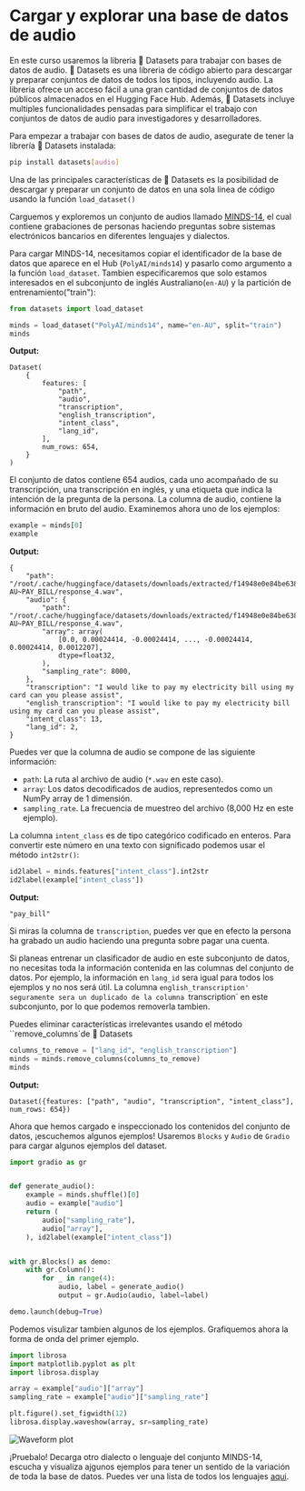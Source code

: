 # Cargar y explorar una base de datos de audio

En este curso usaremos la libreria 🤗 Datasets para trabajar con bases de datos de audio. 🤗 Datasets es una libreria de
código abierto para descargar y preparar conjuntos de datos de todos los tipos, incluyendo audio. La libreria ofrece un 
acceso fácil a una gran cantidad de conjuntos de datos públicos almacenados en el Hugging Face Hub. Además, 🤗 Datasets incluye
multiples funcionalidades pensadas para simplificar el trabajo con conjuntos de datos de audio para investigadores y desarrolladores. 

Para empezar a trabajar con bases de datos de audio, asegurate de tener la librería 🤗 Datasets instalada:

```bash
pip install datasets[audio]
```
Una de las principales características de 🤗 Datasets es la posibilidad de descargar y preparar un conjunto de datos 
en una sola linea de código usando la función `load_dataset()`

Carguemos y exploremos un conjunto de audios llamado [MINDS-14](https://huggingface.co/datasets/PolyAI/minds14), el cual contiene
grabaciones de personas haciendo preguntas sobre sistemas electrónicos bancarios en diferentes lenguajes y dialectos. 

Para cargar MINDS-14, necesitamos copiar el identificador de la base de datos que aparece en el Hub (`PolyAI/minds14`) y pasarlo 
como argumento a la función `load_dataset`. Tambien especificaremos que solo estamos interesados en el subconjunto de inglés Australiano(`en-AU`) 
y la partición de entrenamiento("train"):


```py
from datasets import load_dataset

minds = load_dataset("PolyAI/minds14", name="en-AU", split="train")
minds
```

**Output:**
```out
Dataset(
    {
        features: [
            "path",
            "audio",
            "transcription",
            "english_transcription",
            "intent_class",
            "lang_id",
        ],
        num_rows: 654,
    }
)
```
El conjunto de datos contiene 654 audios, cada uno acompañado de su transcripción, una transcripción en inglés, y una etiqueta
que indica la intención de la pregunta de la persona. La columna de audio, contiene la información en bruto del audio. Examinemos
ahora uno de los ejemplos:

```py
example = minds[0]
example
```

**Output:**
```out
{
    "path": "/root/.cache/huggingface/datasets/downloads/extracted/f14948e0e84be638dd7943ac36518a4cf3324e8b7aa331c5ab11541518e9368c/en-AU~PAY_BILL/response_4.wav",
    "audio": {
        "path": "/root/.cache/huggingface/datasets/downloads/extracted/f14948e0e84be638dd7943ac36518a4cf3324e8b7aa331c5ab11541518e9368c/en-AU~PAY_BILL/response_4.wav",
        "array": array(
            [0.0, 0.00024414, -0.00024414, ..., -0.00024414, 0.00024414, 0.0012207],
            dtype=float32,
        ),
        "sampling_rate": 8000,
    },
    "transcription": "I would like to pay my electricity bill using my card can you please assist",
    "english_transcription": "I would like to pay my electricity bill using my card can you please assist",
    "intent_class": 13,
    "lang_id": 2,
}
```
Puedes ver que la columna de audio se compone de las siguiente información:
* `path`: La ruta al archivo de audio (`*.wav` en este caso).
* `array`: Los datos decodificados de audios, representedos como un NumPy array de 1 dimensión.
* `sampling_rate`. La frecuencia de muestreo del archivo (8,000 Hz en este ejemplo).

La columna `intent_class` es de tipo categórico codificado en enteros. Para convertir este número en una texto con significado 
podemos usar el método `int2str()`: 

```py
id2label = minds.features["intent_class"].int2str
id2label(example["intent_class"])
```

**Output:**
```out
"pay_bill"
```
Si miras la columna de `transcription`, puedes ver que en efecto la persona ha grabado un audio haciendo una pregunta sobre 
pagar una cuenta. 

Si planeas entrenar un clasificador de audio en este subconjunto de datos, no necesitas toda la información contenida en las
columnas del conjunto de datos. Por ejemplo, la información en `lang_id` sera igual para todos los ejemplos y no nos será útil. 
La columna `english_transcription' seguramente sera un duplicado de la columna `transcription` en este subconjunto, por lo que 
podemos removerla tambien.

Puedes eliminar características irrelevantes usando el método ``remove_columns`de 🤗 Datasets

```py
columns_to_remove = ["lang_id", "english_transcription"]
minds = minds.remove_columns(columns_to_remove)
minds
```

**Output:**
```out
Dataset({features: ["path", "audio", "transcription", "intent_class"], num_rows: 654})
```
Ahora que hemos cargado e inspeccionado los contenidos del conjunto de datos, ¡escuchemos algunos ejemplos! Usaremos `Blocks`
y `Audio` de `Gradio` para cargar algunos ejemplos del dataset. 

```py
import gradio as gr


def generate_audio():
    example = minds.shuffle()[0]
    audio = example["audio"]
    return (
        audio["sampling_rate"],
        audio["array"],
    ), id2label(example["intent_class"])


with gr.Blocks() as demo:
    with gr.Column():
        for _ in range(4):
            audio, label = generate_audio()
            output = gr.Audio(audio, label=label)

demo.launch(debug=True)
```
Podemos visulizar tambien algunos de los ejemplos. Grafiquemos ahora la forma de onda del primer ejemplo. 

```py
import librosa
import matplotlib.pyplot as plt
import librosa.display

array = example["audio"]["array"]
sampling_rate = example["audio"]["sampling_rate"]

plt.figure().set_figwidth(12)
librosa.display.waveshow(array, sr=sampling_rate)
```

<div class="flex justify-center">
    <img src="https://huggingface.co/datasets/huggingface-course/audio-course-images/resolve/main/waveform_unit1.png" alt="Waveform plot">
</div>

¡Pruebalo! Decarga otro dialecto o lenguaje del conjunto MINDS-14, escucha y visualiza ajgunos ejemplos para tener un 
sentido de la variación de toda la base de datos. Puedes ver una lista de todos los lenguajes [aqui](https://huggingface.co/datasets/PolyAI/minds14). 